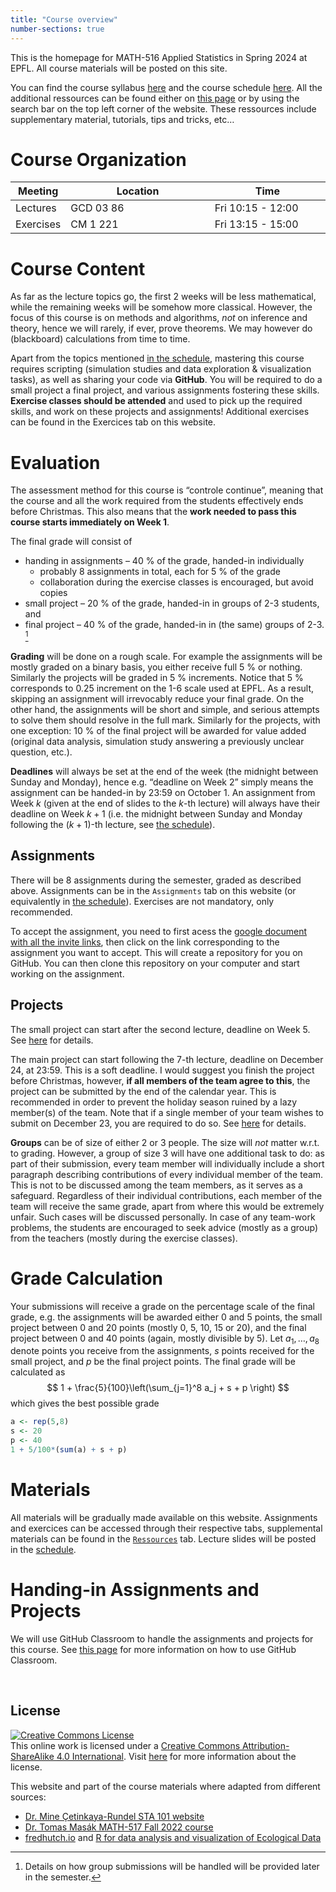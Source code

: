 ```yaml
---
title: "Course overview"
number-sections: true
---
```


This is the homepage for MATH-516 Applied Statistics in Spring 2024 at EPFL. All course materials will be posted on this site.

You can find the course syllabus [here](/course-syllabus.qmd) and the course schedule [here](/). All the additional ressources can be found either on [this page](https://math-517.github.io/math_517_website/resources/resources.qmd) or by using the search bar on the top left corner of the website. These ressources include supplementary material, tutorials, tips and tricks, etc...




# Course Organization

| Meeting   | Location                       | Time                     |
|-----------|--------------------------------|--------------------------|
| Lectures  | GCD 03 86                      | Fri 10:15 - 12:00        |
| Exercises | CM 1 221                       | Fri 13:15 - 15:00        |



# Course Content

As far as the lecture topics go, the first 2 weeks will be less mathematical, while the remaining weeks will be somehow more classical. However, the focus of this course is on methods and algorithms, *not* on inference and theory, hence we will rarely, if ever, prove theorems. We may however do (blackboard) calculations from time to time.

Apart from the topics mentioned [in the schedule](index.qmd), mastering this course requires scripting (simulation studies and data exploration & visualization tasks), as well as sharing your code via **GitHub**. You will be required to do a small project a final project, and various assignments fostering these skills. **Exercise classes should be attended** and used to pick up the required skills, and work on these projects and assignments! Additional exercises can be found in the Exercices tab on this website.

# Evaluation

The assessment method for this course is "controle continue", meaning that the course and all the work required from the students effectively ends before Christmas. This also means that the **work needed to pass this course starts immediately on Week 1**.

The final grade will consist of

* handing in assignments -- 40 % of the grade, handed-in individually
    - probably 8 assignments in total, each for 5 % of the grade
    - collaboration during the exercise classes is encouraged, but avoid copies
* small project -- 20 % of the grade, handed-in in groups of 2-3 students, and
* final project -- 40 % of the grade, handed-in in (the same) groups of 2-3. [^1]

**Grading** will be done on a rough scale. For example the assignments will be mostly graded on a binary basis, you either receive full 5 % or nothing. Similarly the projects will be graded in 5 % increments. Notice that 5 % corresponds to 0.25 increment on the 1-6 scale used at EPFL. As a result, skipping an assignment will irrevocably reduce your final grade. On the other hand, the assignments will be short and simple, and serious attempts to solve them should resolve in the full mark. Similarly for the projects, with one exception: 10 % of the final project will be awarded for value added (original data analysis, simulation study answering a previously unclear question, etc.).

**Deadlines** will always be set at the end of the week (the midnight between Sunday and Monday), hence e.g. "deadline on Week 2" simply means the assignment can be handed-in by 23:59 on October 1. An assignment from Week $k$ (given at the end of slides to the $k$-th lecture) will always have their deadline on Week $k+1$ (i.e. the midnight between Sunday and Monday following the $(k+1)$-th lecture, see [the schedule](index.qmd)).

## Assignments

There will be 8 assignments during the semester, graded as described above. Assignments can be in the `Assignments` tab on this website (or equivalently in [the schedule](index.qmd)). Exercises are not mandatory, only recommended.  

::: callout-info
To accept the assignment, you need to first acess the [google document with all the invite links](https://docs.google.com/document/d/1XTO7obXEr2Yxllxk48wnZ5e49ptPGMsMyl40KEZDGRg/edit?usp=sharing), then click on the link corresponding to the assignment you want to accept. This will create a repository for you on GitHub. You can then clone this repository on your computer and start working on the assignment.
:::


## Projects

The small project can start after the second lecture, deadline on Week 5. See [here](projects/project-01.qmd) for details.


The main project can start following the $7$-th lecture, deadline on December 24, at 23:59. This is a soft deadline. I would suggest you finish the project before Christmas, however, **if all members of the team agree to this**, the project can be submitted by the end of the calendar year. This is recommended in order to prevent the holiday season ruined by a lazy member(s) of the team. Note that if a single member of your team wishes to submit on December 23, you are required to do so. See [here](projects/project-02.qmd) for details.


<a name="groups"></a>
**Groups** can be of size of either 2 or 3 people. The size will *not* matter w.r.t. to grading. However, a group of size 3 will have one additional task to do: as part of their submission, every team member will individually include a short paragraph describing contributions of every individual member of the team. This is not to be discussed among the team members, as it serves as a safeguard. Regardless of their individual contributions, each member of the team will receive the same grade, apart from where this would be extremely unfair. Such cases will be discussed personally. In case of any team-work problems, the students are encouraged to seek advice (mostly as a group) from the teachers (mostly during the exercise classes).

# Grade Calculation

Your submissions will receive a grade on the percentage scale of the final grade, e.g. the assignments will be awarded either 0 and 5 points, the small project between 0 and 20 points (mostly 0, 5, 10, 15 or 20), and the final project between 0 and 40 points (again, mostly divisible by 5). Let $a_1,\ldots,a_8$ denote points you receive from the assignments, $s$ points received for the small project, and $p$ be the final project points. The final grade will be calculated as
$$
1 + \frac{5}{100}\left(\sum_{j=1}^8 a_j + s + p \right)
$$
which gives the best possible grade
```r
a <- rep(5,8)
s <- 20
p <- 40
1 + 5/100*(sum(a) + s + p)
```

# Materials

All materials will be gradually made available on this website. Assignments and exercices can be accessed through their respective tabs, supplemental materials can be found in the [`Ressources`](resources/resources.qmd) tab. Lecture slides will be posted in the [schedule](index.qmd).


# Handing-in Assignments and Projects

We will use GitHub Classroom to handle the assignments and projects for this course. See [this page](resources/tutorials/github_classroom.qmd) for more information on how to use GitHub Classroom.


<br>

## **License**

[![Creative Commons License](https://licensebuttons.net/l/by-sa/4.0/88x31.png){alt="Creative Commons License"}](https://creativecommons.org/licenses/by-sa/4.0/)\
This online work is licensed under a [Creative Commons Attribution-ShareAlike 4.0 International](https://creativecommons.org/licenses/by-sa/4.0/). Visit [here](https://github.com/dukestatsciintrods/blob/master/LICENSE.md) for more information about the license.

This website and part of the course materials where adapted from different sources:

- [Dr. Mine Çetinkaya-Rundel STA 101 website](https://sta101-f23.github.io/course-overview.html)
- [Dr. Tomas Masák MATH-517 Fall 2022 course](https://github.com/TMasak/StatComp)
- [fredhutch.io](https://fredhutchio.github.io/r_intro/) and [R for data analysis and visualization of Ecological Data](https://datacarpentry.org/R-ecology-lesson/instructor/aio.html)


[^1]: Details on how group submissions will be handled will be provided later in the semester.
